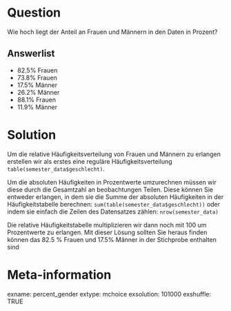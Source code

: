 Question
=======
Wie hoch liegt der Anteil an Frauen und Männern in den Daten in Prozent?

Answerlist
--------
* 82.5% Frauen
* 73.8% Frauen
* 17.5% Männer
* 26.2% Männer
* 88.1% Frauen
* 11.9% Männer

Solution
========
Um die relative Häufigkeitsverteilung von Frauen und Männern zu erlangen erstellen wir als erstes eine reguläre Häufigkeitsverteilung `table(semester_data$geschlecht)`. 

Um die absoluten Häufigkeiten in Prozentwerte umzurechnen müssen wir diese durch die Gesamtzahl an beobachtungen Teilen. Diese können Sie entweder erlangen, in dem sie die Summe der absoluten Häufigkeiten in der Häufigkeitstabelle berechnen: `sum(table(semester_data$geschlecht))` oder indem sie einfach die Zeilen des Datensatzes zählen: `nrow(semester_data)`

Die relative Häufigkeitstabelle multiplizieren wir dann noch mit 100 um Prozentwerte zu erlangen. Mit dieser Lösung sollten Sie heraus finden können das 82.5 % Frauen und 17.5% Männer in der Stichprobe enthalten sind

Meta-information
=========
exname: percent_gender 
extype: mchoice 
exsolution: 101000 
exshuffle: TRUE
